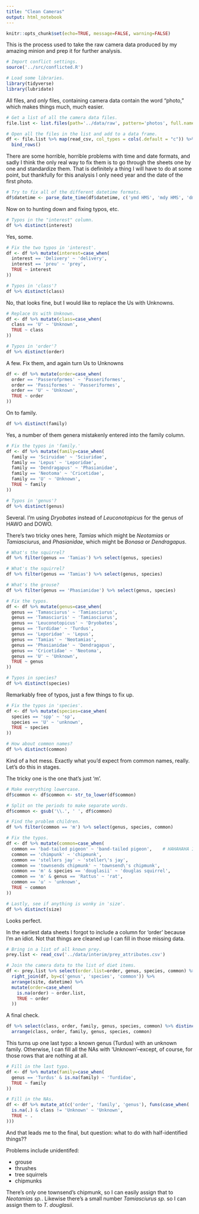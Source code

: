 ```yaml
---
title: "Clean Cameras"
output: html_notebook
---
```


```r
knitr::opts_chunk$set(echo=TRUE, message=FALSE, warning=FALSE)
```

This is the process used to take the raw camera data produced by my amazing minion and prep it for further analysis.

```r
# Import conflict settings.
source('../src/conflicted.R')

# Load some libraries.
library(tidyverse)
library(lubridate)
```

All files, and *only* files, containing camera data contain the word "photo," which makes things much, much easier.

```r
# Get a list of all the camera data files.
file.list <- list.files(path='../data/raw', pattern='photos', full.names=TRUE)

# Open all the files in the list and add to a data frame.
df <- file.list %>% map(read_csv, col_types = cols(.default = "c")) %>% 
  bind_rows()
```

There are some horrible, horrible problems with time and date formats, and sadly I think the only real way to fix them is to go through the sheets one by one and standardize them. That is definitely a thing I will have to do at some point, but thankfully for this analysis I only need year and the date of the first photo.

```r
# Try to fix all of the different datetime formats.
df$datetime <- parse_date_time(df$datetime, c('ymd HMS', 'mdy HMS', 'dmy HMS', 'mdy HM'))
```

Now on to hunting down and fixing typos, etc.

```r
# Typos in the "interest" column.
df %>% distinct(interest)
```

Yes, some.

```r
# Fix the two typos in 'interest'.
df <- df %>% mutate(interest=case_when(
  interest == 'Delivery' ~ 'delivery',
  interest == 'preu' ~ 'prey',
  TRUE ~ interest
))

# Typos in 'class'?
df %>% distinct(class)
```

No, that looks fine, but I would like to replace the Us with Unknowns.

```r
# Replace Us with Unknown.
df <- df %>% mutate(class=case_when(
  class == 'U' ~ 'Unknown',
  TRUE ~ class
)) 

# Typos in 'order'?
df %>% distinct(order)
```

A few. Fix them, and again turn Us to Unknowns

```r
df <- df %>% mutate(order=case_when(
  order == 'Passerofprmes' ~ 'Passeriformes',
  order == 'Passiformes' ~ 'Passeriformes',
  order == 'U' ~ 'Unknown',
  TRUE ~ order
))
```

On to family.


```r
df %>% distinct(family)
```

Yes, a number of them genera mistakenly entered into the family column.

```r
# Fix the typos in 'family.'
df <- df %>% mutate(family=case_when(
  family == 'Sciruidae' ~ 'Sciuridae',
  family == 'Lepus' ~ 'Leporidae',
  family == 'Dendragapus' ~ 'Phasianidae',
  family == 'Neotoma' ~ 'Cricetidae',
  family == 'U' ~ 'Unknown',
  TRUE ~ family
))

# Typos in 'genus'?
df %>% distinct(genus)
```

Several. I'm using *Dryobates* instead of *Leuconotopicus* for the genus of HAWO and DOWO. 

There's two tricky ones here, *Tamias* which might be *Neotamias* or *Tamiasciurus*, and *Phasianidae*, which might be *Bonasa* or *Dendragapus*.

```r
# What's the squirrel?
df %>% filter(genus == 'Tamias') %>% select(genus, species)

# What's the squirrel?
df %>% filter(genus == 'Tamias') %>% select(genus, species)

# What's the grouse?
df %>% filter(genus == 'Phasianidae') %>% select(genus, species)
```

```r
# Fix the typos.
df <- df %>% mutate(genus=case_when(
  genus == 'Tamasciurus' ~ 'Tamiasciurus',
  genus == 'Tamasciuris' ~ 'Tamiasciurus',
  genus == 'Leuconotopicus' ~ 'Dryobates',
  genus == 'Turdidae' ~ 'Turdus',
  genus == 'Leporidae' ~ 'Lepus',
  genus == 'Tamias' ~ 'Neotamias',
  genus == 'Phasianidae' ~ 'Dendragapus',
  genus == 'Cricetidae' ~ 'Neotoma',
  genus == 'U' ~ 'Unknown',
  TRUE ~ genus
))

# Typos in species?
df %>% distinct(species)
```

Remarkably free of typos, just a few things to fix up.

```r
# Fix the typos in 'species'.
df <- df %>% mutate(species=case_when(
  species == 'spp' ~ 'sp',
  species == 'U' ~ 'unknown',
  TRUE ~ species
))

# How about common names?
df %>% distinct(common)
```

Kind of a hot mess. Exactly what you'd expect from common names, really. Let's do this in stages.

The tricky one is the one that's just 'm'.

```r
# Make everything lowercase.
df$common <- df$common <- str_to_lower(df$common)

# Split on the periods to make separate words.
df$common <- gsub('\\.', ' ', df$common)

# Find the problem children.
df %>% filter(common == 'm') %>% select(genus, species, common)

# Fix the typos.
df <- df %>% mutate(common=case_when(
  common == 'bad-tailed pigeon' ~ 'band-tailed pigeon',    # HAHAHAHA I love this one!
  common == 'chimpunk' ~ 'chipmunk',
  common == 'stellers jay' ~ 'steller\'s jay',
  common == 'townsends chipmunk' ~ 'townsend\'s chipmunk',
  common == 'm' & species == 'douglasii' ~ 'douglas squirrel',
  common == 'm' & genus == 'Rattus' ~ 'rat',
  common == 'u' ~ 'unknown',
  TRUE ~ common
))

# Lastly, see if anything is wonky in 'size'.
df %>% distinct(size)
```

Looks perfect.

In the earliest data sheets I forgot to include a column for 'order' because I'm an idiot. Not that things are cleaned up I can fill in those missing data.

```r
# Bring in a list of all known prey.
prey.list <- read_csv('../data/interim/prey_attributes.csv')

# Join the camera data to the list of diet items.
df <- prey.list %>% select(order.list=order, genus, species, common) %>% 
  right_join(df, by=c('genus', 'species', 'common')) %>% 
  arrange(site, datetime) %>%  
  mutate(order=case_when(
    is.na(order) ~ order.list,
    TRUE ~ order
  ))
```

A final check.

```r
df %>% select(class, order, family, genus, species, common) %>% distinct() %>% 
  arrange(class, order, family, genus, species, common)
```

This turns up one last typo: a known genus (Turdus) with an unknown family. Otherwise, I can fill all the NAs with 'Unknown'--except, of course, for those rows that are nothing at all.

```r
# Fill in the last typo.
df <- df %>% mutate(family=case_when(
  genus == 'Turdus' & is.na(family) ~ 'Turdidae',
  TRUE ~ family
))

# Fill in the NAs.
df <- df %>% mutate_at(c('order', 'family', 'genus'), funs(case_when(
  is.na(.) & class != 'Unknown' ~ 'Unknown',
  TRUE ~ .
)))
```

And that leads me to the final, but question: what to do with half-identified things??

Problems include unidentifed:

* grouse
* thrushes
* tree squirrels
* chipmunks

There's only one townsend's chipmunk, so I can easily assign that to *Neotamias sp.*. Likewise there's a small number *Tamiasciurus sp.* so I can assign them to *T. douglasii*.




